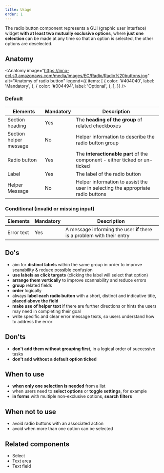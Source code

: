 ```yaml
---
title: Usage
order: 1
---
```



<Paragraph size="lead">
  The radio button component represents a GUI (graphic user interface) widget
  <strong>with at least two mutually exclusive options</strong>, where <strong>
    just one selection
  </strong>
  can be made at any time so that an option is selected, the other options are
  deselected.
</Paragraph>

## Anatomy

<Anatomy
  image="https://inno-ecl.s3.amazonaws.com/media/images/EC/Radio/Radio%20buttons.jpg"
  alt="Anatomy of radio button"
  legend={{
    items: [
      {
        color: '#404040',
        label: 'Mandatory',
      },
      {
        color: '#004494',
        label: 'Optional',
      },
    ],
  }}
/>

### Default

| Elements               | Mandatory | Description                                                                      |
| ---------------------- | --------- | -------------------------------------------------------------------------------- |
| Section heading        | Yes       | The **heading of the group** of related checkboxes                               |
| Section helper message | No        | Helper information to describe the radio button group                            |
| Radio button           | Yes       | The **interactionable part** of the component - either ticked or un-ticked       |
| Label                  | Yes       | The label of the radio button                                                    |
| Helper Message         | No        | Helper information to assist the user in selecting the appropriate radio buttons |

### Conditional (invalid or missing input)

| Elements   | Mandatory | Description                                                             |
| ---------- | --------- | ----------------------------------------------------------------------- |
| Error text | Yes       | A message informing the user **if** there is a problem with their entry |

## Do's

- aim for **distinct labels** within the same group in order to improve scanability & reduce possible confusion
- **use labels as click targets** (clicking the label will select that option)
- **arrange them vertically** to improve scannability and reduce errors
- **group** related fields
- **order** logically
- always **label each radio button** with a short, distinct and indicative title, **placed above the field**
- **make use of helper text** if there are further directions or hints the users may need in completing their goal
- write specific and clear error message texts, so users understand how to address the error

## Don'ts

- **don't add them without grouping first**, in a logical order of successive tasks
- **don't add without a default option ticked**

## When to use

- **when only one selection is needed** from a list
- when users need to **select options** or **toggle settings**, for example
- **in forms** with multiple non-exclusive options, **search filters**

## When not to use

- avoid radio buttons with an associated action
- avoid when more than one option can be selected

## Related components

- <Link to="/ec/components/forms/select/usage/">Select</Link>
- <Link to="/ec/components/forms/text-area/usage/">Text area</Link>
- <Link to="/ec/components/forms/text-field/usage/">Text field</Link>
